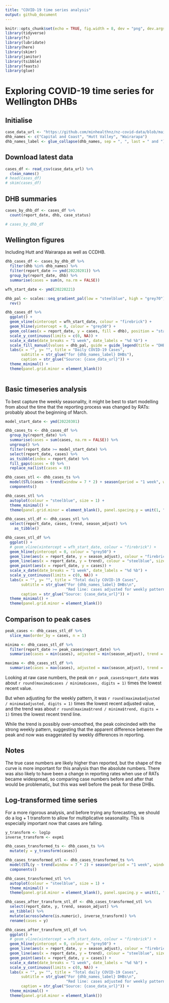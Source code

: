 ```yaml
---
title: "COVID-19 time series analysis"
output: github_document
---
```


```r
knitr::opts_chunk$set(echo = TRUE, fig.width = 8, dev = "png", dev.args = list(type = "cairo-png"))
library(tidyverse)
library(fs)
library(lubridate)
library(here)
library(skimr)
library(janitor)
library(tsibble)
library(feasts)
library(glue)
```

# Exploring COVID-19 time series for Wellington DHBs

## Initialise

```r
case_data_url <- "https://github.com/minhealthnz/nz-covid-data/blob/main/cases/covid-cases.csv?raw=true"
dhb_names <- c("Capital and Coast", "Hutt Valley", "Wairarapa")
dhb_names_label <- glue_collapse(dhb_names, sep = ", ", last = " and ")
```

## Download latest data

```r
cases_df <- read_csv(case_data_url) %>% 
  clean_names()
# head(cases_df)
# skim(cases_df)
```

## DHB summaries

```r
cases_by_dhb_df <- cases_df %>% 
  count(report_date, dhb, case_status)

# cases_by_dhb_df
```

## Wellington figures

Including Hutt and Wairarapa as well as CCDHB.

```r
dhb_cases_df <- cases_by_dhb_df %>% 
  filter(dhb %in% dhb_names) %>% 
  filter(report_date >= ymd(20220201)) %>% 
  group_by(report_date, dhb) %>% 
  summarise(cases = sum(n, na.rm = FALSE))

wfh_start_date <- ymd(20220221)

dhb_pal <- scales::seq_gradient_pal(low = "steelblue", high = "grey70")(seq(0, 1,length.out = length(dhb_names))) %>% 
  rev()

dhb_cases_df %>%
  ggplot() +
  geom_vline(xintercept = wfh_start_date, colour = "firebrick") +
  geom_hline(yintercept = 0, colour = "grey50") +
  geom_col(aes(x = report_date, y = cases, fill = dhb), position = "stack", width = 0.8) +
  scale_y_continuous(limits = c(0, NA)) +
  scale_x_date(date_breaks = "1 week", date_labels = "%d %b") +
  scale_fill_manual(values = dhb_pal, guide = guide_legend(title = "DHB")) +
  labs(x = "", y= "", title = "Daily COVID-19 Cases",
       subtitle = str_glue("for {dhb_names_label} DHBs"),
       caption = str_glue("Source: {case_data_url}")) +
  theme_minimal() +
  theme(panel.grid.minor = element_blank())
  
```

## Basic timeseries analysis

To best capture the weekly seasonality, it might be best to start modelling from about the time that the reporting process was changed by RATs: probably about the beginning of March.

```r
model_start_date <- ymd(20220301)

dhb_cases_ts <- dhb_cases_df %>% 
  group_by(report_date) %>% 
  summarise(cases = sum(cases, na.rm = FALSE)) %>% 
  ungroup() %>% 
  filter(report_date >= model_start_date) %>% 
  select(report_date, cases) %>% 
  as_tsibble(index = report_date) %>% 
  fill_gaps(cases = 0) %>% 
  replace_na(list(cases = 0))

dhb_cases_stl <- dhb_cases_ts %>% 
  model(STL(cases ~ trend(window = 7 * 2) + season(period = "1 week", window = Inf))) %>% 
  components()

dhb_cases_stl %>% 
  autoplot(colour = "steelblue", size = 1) +
  theme_minimal() +
  theme(panel.grid.minor = element_blank(), panel.spacing.y = unit(1, "lines"))

```

```r
dhb_cases_stl_df <- dhb_cases_stl %>% 
  select(report_date, cases, trend, season_adjust) %>% 
    as_tibble()

dhb_cases_stl_df %>% 
  ggplot() +
  # geom_vline(xintercept = wfh_start_date, colour = "firebrick") +
  geom_hline(yintercept = 0, colour = "grey50") +
  geom_line(aes(x = report_date, y = season_adjust), colour = "firebrick", size = 1) +
  geom_line(aes(x = report_date, y = trend), colour = "steelblue", size = 1) +
  geom_point(aes(x = report_date, y = cases)) +
  scale_x_date(date_breaks = "1 week", date_labels = "%d %b") +
  scale_y_continuous(limits = c(0, NA)) +
  labs(x = "", y= "", title = "Total daily COVID-19 Cases",
       subtitle = str_glue("For {dhb_names_label} DHBs\n", 
                           "Red line: cases adjusted for weekly pattern. Blue line: trend component."),
       caption = str_glue("Source: {case_data_url}")) +
  theme_minimal() +
  theme(panel.grid.minor = element_blank())

```

## Comparison to peak cases

```r
peak_cases <- dhb_cases_stl_df %>% 
  slice_max(order_by = cases, n = 1)

minima <- dhb_cases_stl_df %>% 
  filter(report_date >= peak_cases$report_date) %>% 
  summarise(cases = min(cases), adjusted = min(season_adjust), trend = min(trend))

maxima <- dhb_cases_stl_df %>% 
  summarise(cases = max(cases), adjusted = max(season_adjust), trend = max(trend))
```

Looking at raw case numbers, the peak on `r peak_cases$report_date` was about `r round(maxima$cases / minima$cases, digits = 1)` times the lowest recent value.

But when adjusting for the weekly pattern, it was `r round(maxima$adjusted / minima$adjusted, digits = 1)` times the lowest recent adjusted value, and the trend was about `r round(maxima$trend / minima$trend, digits = 1)` times the lowest recent trend line.

While the trend is possibly over-smoothed, the peak coincinded with the strong weekly pattern, suggesting that the apparent difference between the peak and now was exaggerated by weekly differences in reporting.

## Notes

The true case numbers are likely higher than reported, but the shape of the curve is more important for this analysis than the absolute numbers. There was also likely to have been a change in reporting rates when use of RATs became widespread, so comparing case numbers before and after that would be problematic, but this was well before the peak for these DHBs.

## Log-transformed time series

For a more rigorous analysis, and before trying any forecasting, we should do a log + 1 transform to allow for multiplicative seasonality. This is especially important now that cases are falling.

```r
y_transform <- log1p
inverse_transform <- expm1

dhb_cases_transformed_ts <- dhb_cases_ts %>% 
  mutate(y = y_transform(cases))

dhb_cases_transformed_stl <- dhb_cases_transformed_ts %>% 
  model(STL(y ~ trend(window = 7 * 2) + season(period = "1 week", window = Inf))) %>% 
  components()

dhb_cases_transformed_stl %>% 
  autoplot(colour = "steelblue", size = 1) +
  theme_minimal() +
  theme(panel.grid.minor = element_blank(), panel.spacing.y = unit(1, "lines"))

dhb_cases_after_transform_stl_df <- dhb_cases_transformed_stl %>% 
  select(report_date, y, trend, season_adjust) %>% 
  as_tibble() %>% 
  mutate(across(where(is.numeric), inverse_transform)) %>% 
  rename(cases = y)

dhb_cases_after_transform_stl_df %>% 
  ggplot() +
  # geom_vline(xintercept = wfh_start_date, colour = "firebrick") +
  geom_hline(yintercept = 0, colour = "grey50") +
  geom_line(aes(x = report_date, y = season_adjust), colour = "firebrick", size = 1) +
  geom_line(aes(x = report_date, y = trend), colour = "steelblue", size = 1) +
  geom_point(aes(x = report_date, y = cases)) +
  scale_x_date(date_breaks = "1 week", date_labels = "%d %b") +
  scale_y_continuous(limits = c(0, NA)) +
  labs(x = "", y= "", title = "Total daily COVID-19 Cases",
       subtitle = str_glue("For {dhb_names_label} DHBs\n", 
                           "Red line: cases adjusted for weekly pattern. Blue line: trend component."),
       caption = str_glue("Source: {case_data_url}")) +
  theme_minimal() +
  theme(panel.grid.minor = element_blank())


```

